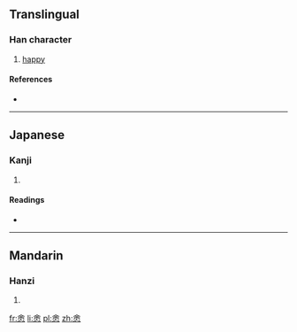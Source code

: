 ==Translingual==

===Han character===
{{Han char|rn=61|rad=心|as=07|sn=11|four=8033<sub>9</sub>|canj=人一木心 (OMDP)}}

# [[happy]]

====References====
* {{Han ref|kx=0386.290|dkj=10632|dj=0719.020|hdz=42301.060|uh=6086|ud=24710|bh=D553|bd=54611}}

----

==Japanese==

===Kanji===
{{ja-kanji|grade=|rs=心07}}

# {{defn|Japanese|sort=心07}}

====Readings====
* {{ja-readings|on=[[よ]] (yo), [[しょ]] (sho), [[そ]] (so)|kun=[[わすれる]] (wasureru)}}

----

==Mandarin==

===Hanzi===
{{cmn-hanzi|pin=[[yù]] ([[yu4]])|wg=yü<sup>4</sup>}}

# {{defn|Mandarin|sort=心07}}

[[fr:悆]]
[[li:悆]]
[[pl:悆]]
[[zh:悆]]